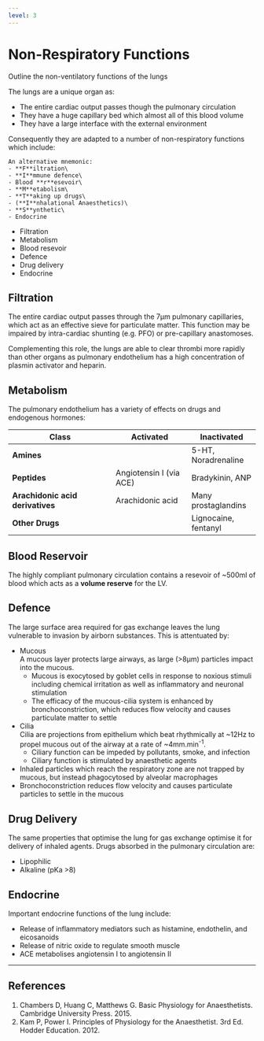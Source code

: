 ```yaml
---
level: 3
---
```


# Non-Respiratory Functions

:::dual
Outline the non-ventilatory functions of the lungs
:::

The lungs are a unique organ as:

* The entire cardiac output passes though the pulmonary circulation
* They have a huge capillary bed which almost all of this blood volume
* They have a large interface with the external environment

Consequently they are adapted to a number of non-respiratory functions which include:

```marginfigure
An alternative mnemonic:
- **F**iltration\
- **I**mmune defence\
- Blood **r**esevoir\
- **M**etabolism\
- **T**aking up drugs\
- (**I**nhalational Anaesthetics)\
- **S**ynthetic\
- Endocrine
```

* Filtration
* Metabolism
* Blood resevoir
* Defence
* Drug delivery
* Endocrine

## Filtration

The entire cardiac output passes through the 7μm pulmonary capillaries, which act as an effective sieve for particulate matter. This function may be impaired by intra-cardiac shunting (e.g. PFO) or pre-capillary anastomoses.

Complementing this role, the lungs are able to clear thrombi more rapidly than other organs as pulmonary endothelium has a high concentration of plasmin activator and heparin.

## Metabolism

The pulmonary endothelium has a variety of effects on drugs and endogenous hormones:

|              Class               |        Activated        |     Inactivated      |
|----------------------------------+-------------------------+----------------------|
| **Amines**                       |                         | 5-HT, Noradrenaline  |
| **Peptides**                     | Angiotensin I (via ACE) | Bradykinin, ANP      |
| **Arachidonic acid derivatives** | Arachidonic acid        | Many prostaglandins  |
| **Other Drugs**                  |                         | Lignocaine, fentanyl |

## Blood Reservoir

The highly compliant pulmonary circulation contains a resevoir of ~500ml of blood which acts as a **volume reserve** for the LV.

## Defence

The large surface area required for gas exchange leaves the lung vulnerable to invasion by airborn substances. This is attentuated by:

* Mucous\
A mucous layer protects large airways, as large (>8μm) particles impact into the mucous. \
    * Mucous is exocytosed by goblet cells in response to noxious stimuli including chemical irritation as well as inflammatory and neuronal stimulation
    * The efficacy of the mucous-cilia system is enhanced by bronchoconstriction, which reduces flow velocity and causes particulate matter to settle
* Cilia\
  Cilia are projections from epithelium which beat rhythmically at ~12Hz to propel mucous out of the airway at a rate of ~4mm.min^-1^.
    * Ciliary function can be impeded by pollutants, smoke, and infection
    * Ciliary function is stimulated by anaesthetic agents
* Inhaled particles which reach the respiratory zone are not trapped by mucous, but instead phagocytosed by alveolar macrophages
* Bronchoconstriction reduces flow velocity and causes particulate particles to settle in the mucous

## Drug Delivery

The same properties that optimise the lung for gas exchange optimise it for delivery of inhaled agents. Drugs absorbed in the pulmonary circulation are:

* Lipophilic
* Alkaline (pKa >8)

## Endocrine

Important endocrine functions of the lung include:

* Release of inflammatory mediators such as histamine, endothelin, and eicosanoids
* Release of nitric oxide to regulate smooth muscle
* ACE metabolises angiotensin I to angiotensin II

---

## References

1. Chambers D, Huang C, Matthews G. Basic Physiology for Anaesthetists. Cambridge University Press. 2015.
2. Kam P, Power I. Principles of Physiology for the Anaesthetist. 3rd Ed. Hodder Education. 2012.

